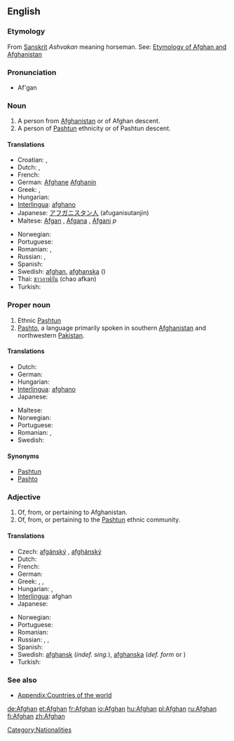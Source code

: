 {{see|afghan}}
==English==

===Etymology===
{{wikipedia}}

From  [[Sanskrit]] ''Ashvakan'' meaning horseman. See: [[w:List of country name etymologies|Etymology of Afghan and Afghanistan]]

===Pronunciation===
* Af'gan

===Noun===
{{en-noun}}

# A person from [[Afghanistan]] or of Afghan descent.
# A person of [[Pashtun]] ethnicity or of Pashtun descent. 

====Translations====
{{trans-top|Person from Afghanistan}}
* Croatian: {{t-|hr|Afganistanac|m}}, {{t-|hr|Afganistanka|f}}
* Dutch: {{t-|nl|Afghaan|m}}, {{t-|nl|Afghaanse|f}}
* French: {{t+|fr|Afghan}}
* German: [[Afghane]] {{m}} [[Afghanin]] {{f}}
* Greek: {{t-|el|Αφγανός|m|sc=Grek}}, {{t-|el|Αφγανή|f|sc=Grek}}
* Hungarian: {{t-|hu|afgán}}
* [[Interlingua]]: [[afghano]]
* Japanese: [[アフガニスタン人]] (afuganisutanjin)
* Maltese: [[Afgan]] {{m}}, [[Afgana]] {{f}}, [[Afgani]] ''p''
{{trans-mid}}
* Norwegian: {{t+|no|afghaner|m}}
* Portuguese: {{t-|pt|afegão}}
* Romanian: {{t-|ro|afgan|m}}, {{t-|ro|afgană|f}}
* Russian: {{t-|ru|афганец|m|sc=Cyrl}}, {{t-|ru|афганка|f|sc=Cyrl}}
* Spanish: {{t+|es|afgano}}
* Swedish: [[afghan]], [[afghanska]] ({{f}})
* Thai: [[ชาวอาฟกัน]] (chao afkan)
* Turkish: {{t-|tr|afgan}}
{{trans-bottom}}

===Proper noun===
{{en-proper noun}}
# Ethnic [[Pashtun]]
# [[Pashto]], a language primarily spoken in southern [[Afghanistan]] and northwestern [[Pakistan]].

====Translations====
{{trans-top|Language of Afghanistan}}
* Dutch: {{t-|nl|Afghaans}}
* German: {{t-|de|Afghanisch}}
* Hungarian: {{t-|hu|afgán}}
* [[Interlingua]]: [[afghano]]
* Japanese: {{t-|ja|アフガニスタン語|tr=afuganisutango|sc=Jpan}}
{{trans-mid}}
* Maltese: {{t-|mt|L-Afgan|xs=Maltese}}
* Norwegian: {{t+|no|afghansk}}
* Portuguese: {{t-|pt|afegão}}
* Romanian: {{t-|ro|afgană|f}}, {{t-|ro|limba afgană}}
* Swedish: {{t-|sv|afghanska}}
{{trans-bottom}}

====Synonyms====
* [[Pashtun]]
* [[Pashto]]

===Adjective===
{{en-adj|-}}

# Of, from, or pertaining to Afghanistan.
# Of, from, or pertaining to the [[Pashtun]] ethnic community.

====Translations====
{{trans-top|Pertaining to Afghanistan}}
* Czech: [[afgánský]] {{m}}, [[afghánský]] {{m}}
* Dutch: {{t-|nl|Afghaans}}
* French: {{t+|fr|afghan}}
* German: {{t-|de|afghanisch}}
* Greek: {{t-|el|αφγανικός|m|sc=Grek}}, {{t-|el|αφγανική|f|sc=Grek}}, {{t-|el|αφγανικό|n|sc=Grek}}
* Hungarian: {{t-|hu|afgán}}, {{t-|hu|afganisztáni}}
* [[Interlingua]]: afghan
* Japanese: {{t-|ja|アフガニスタンの|tr=afuganisutan no|sc=Jpan}}
{{trans-mid}}
* Norwegian: {{t+|no|afghansk}}
* Portuguese: {{t-|pt|afegão}}
* Romanian: {{t-|ro|afgan}}
* Russian: {{t-|ru|афганский|m|sc=Cyrl}}, {{t-|ru|афганская|f|sc=Cyrl}}, {{t-|ru|афганское|n|sc=Cyrl}}
* Spanish: {{t+|es|afgano}}
* Swedish: [[afghansk]] (''indef. sing.''), [[afghanska]] (''def. form'' or  {{p}})
* Turkish: {{t-|tr|afgan}}
{{trans-bottom}}

===See also===
* [[Appendix:Countries of the world]]

[[Category:Nationalities]]

[[de:Afghan]]
[[et:Afghan]]
[[fr:Afghan]]
[[io:Afghan]]
[[hu:Afghan]]
[[pl:Afghan]]
[[ru:Afghan]]
[[fi:Afghan]]
[[zh:Afghan]]
